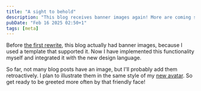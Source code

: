 ```yaml
---
title: "A sight to behold"
description: "This blog receives banner images again! More are coming soon."
pubDate: "Feb 16 2025 02:50+1"
tags: [meta]
---
```


Before [the first rewrite](/blog/undergoing-an-overhaul), this blog actually had
banner images, because I used a template that supported it. Now I have
implemented this functionality myself and integrated it with the new design
language.

So far, not many blog posts have an image, but I'll probably add them
retroactively. I plan to illustrate them in the same style of my
[new avatar](/blog/the-glow-up-is-real). So get ready to be greeted more often
by that friendly face!
